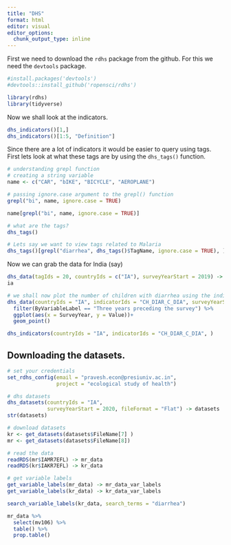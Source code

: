 ```yaml
---
title: "DHS"
format: html
editor: visual
editor_options: 
  chunk_output_type: inline
---
```


First we need to download the `rdhs` package from the github. For this we need the `devtools` package.

```r
#install.packages('devtools')
#devtools::install_github('ropensci/rdhs')

library(rdhs)
library(tidyverse)
```

Now we shall look at the indicators.

```r
dhs_indicators()[1,]
dhs_indicators()[1:5, "Definition"]
```

Since there are a lot of indicators it would be easier to query using tags. First lets look at what these tags are by using the `dhs_tags()` function.

```r
# understanding grepl function
# creating a string variable
name <- c("CAR", "bIKE", "BICYCLE", "AEROPLANE")

# passing ignore.case argument to the grepl() function
grepl("bi", name, ignore.case = TRUE)

name[grepl("bi", name, ignore.case = TRUE)]
```

```r
# what are the tags?
dhs_tags()

# Lets say we want to view tags related to Malaria
dhs_tags()[grepl("diarrhea", dhs_tags()$TagName, ignore.case = TRUE), ]
```

Now we can grab the data for India (say)

```r
dhs_data(tagIds = 20, countryIds = c("IA"), surveyYearStart = 2019) -> ia
ia
```

```r
# we shall now plot the number of children with diarrhea using the indicator IDs for India and this will be for the DHS survey years after 2010. 
dhs_data(countryIds = "IA", indicatorIds = "CH_DIAR_C_DIA", surveyYearStart = 2010) %>% 
  filter(ByVariableLabel == "Three years preceding the survey") %>% 
  ggplot(aes(x = SurveyYear, y = Value))+
  geom_point()
```

```r
dhs_indicators(countryIds = "IA", indicatorIds = "CH_DIAR_C_DIA", )
```

## Downloading the datasets.

```r
# set your credentials
set_rdhs_config(email = "pravesh.econ@presiuniv.ac.in",
                project = "ecological study of health")
```

```r
# dhs datasets
dhs_datasets(countryIds = "IA",
             surveyYearStart = 2020, fileFormat = "Flat") -> datasets
str(datasets)
```

```r
# download datasets
kr <- get_datasets(datasets$FileName[7] ) 
mr <- get_datasets(datasets$FileName[8])

# read the data
readRDS(mr$IAMR7EFL) -> mr_data 
readRDS(kr$IAKR7EFL) -> kr_data

# get variable labels
get_variable_labels(mr_data) -> mr_data_var_labels
get_variable_labels(kr_data) -> kr_data_var_labels

search_variable_labels(kr_data, search_terms = "diarrhea")
```

```r
mr_data %>% 
  select(mv106) %>% 
  table() %>% 
  prop.table()


```
